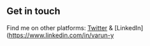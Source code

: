 ## Get in touch

Find me on other platforms: [Twitter](https://www.twitter.com/varoon_y) & [LinkedIn](https://www.linkedin.com/in/varun-y
